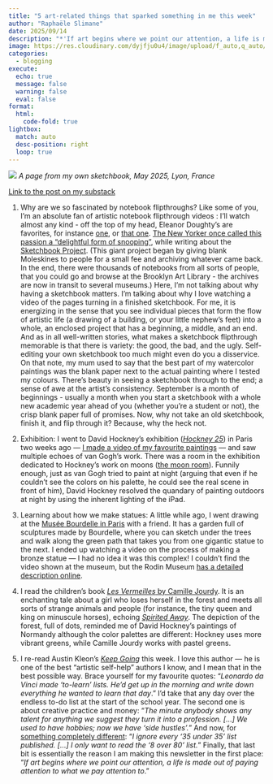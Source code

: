 ```yaml
---
title: "5 art-related things that sparked something in me this week"
author: "Raphaële Slimane"
date: 2025/09/14
description: "*'If art begins where we point our attention, a life is made out of paying attention to what we pay attention to'*"
image: https://res.cloudinary.com/dyjfju0u4/image/upload/f_auto,q_auto/v1757937728/lyon2_kxoyzv.png
categories: 
  - blogging
execute: 
  echo: true
  message: false
  warning: false
  eval: false
format:
  html:
    code-fold: true
lightbox: 
  match: auto
  desc-position: right
  loop: true
---
```


![](https://res.cloudinary.com/dyjfju0u4/image/upload/f_auto,q_auto/v1757937728/lyon2_kxoyzv.png)
*A page from my own sketchbook, May 2025, Lyon, France*

[Link to the post on my substack](https://raphaeleart.substack.com/p/5-art-related-things-that-sparked-1c7)

1. Why are we so fascinated by notebook flipthroughs? Like some of you, I’m an absolute fan of artistic notebook flipthrough videos : I’ll watch almost any kind - off the top of my head, Eleanor Doughty’s are favorites, for instance [one](https://www.youtube.com/watch?v=oz-Jg3yi5Tg), or [that one](https://www.youtube.com/watch?v=V1gLTKalWBA). [The New Yorker once called this passion a “delightful form of snooping”](https://www.newyorker.com/books/page-turner/inside-a-strangers-sketchbook), while writing about the [Sketchbook Project](https://www.instagram.com/thesketchbookproject/). (This giant project began by giving blank Moleskines to people for a small fee and archiving whatever came back. In the end, there were thousands of notebooks from all sorts of people, that you could go and browse at the Brooklyn Art Library - the archives are now in transit to several museums.) Here, I’m not talking about why having a sketchbook matters. I’m talking about why I love watching a video of the pages turning in a finished sketchbook. For me, it is energizing in the sense that you see individual pieces that form the flow of artistic life (a drawing of a building, or your little nephew’s feet) into a whole, an enclosed project that has a beginning, a middle, and an end. And as in all well-written stories, what makes a sketchbook flipthrough memorable is that there is variety: the good, the bad, and the ugly. Self-editing your own sketchbook too much might even do you a disservice. On that note, my mum used to say that the best part of my watercolor paintings was the blank paper next to the actual painting where I tested my colours. There’s beauty in seeing a sketchbook through to the end; a sense of awe at the artist’s consistency. September is a month of beginnings - usually a month when you start a sketchbook with a whole new academic year ahead of you (whether you’re a student or not), the crisp blank paper full of promises. Now, why not take an old sketchbook, finish it, and flip through it? Because, why the heck not.


2. Exhibition: I went to David Hockney’s exhibition (*[Hockney 25](https://www.fondationlouisvuitton.fr/fr/evenements/david-hockney-25)*) in Paris two weeks ago — [I made a video of my favourite paintings](https://www.instagram.com/reel/DNfTpFCIcfR/?igsh=MTd2c3pueXk5MTE2ZQ==) — and saw multiple echoes of van Gogh’s work. There was a room in the exhibition dedicated to Hockney’s work on moons ([the moon room](https://mbarouen.fr/en/expositions/david-hockney-normandism)). Funnily enough, just as van Gogh tried to paint at night (arguing that even if he couldn’t see the colors on his palette, he could see the real scene in front of him), David Hockney resolved the quandary of painting outdoors at night by using the inherent lighting of the iPad.


3. Learning about how we make statues: A little while ago, I went drawing at the [Musée Bourdelle in Paris](https://www.bourdelle.paris.fr/) with a friend. It has a garden full of sculptures made by Bourdelle, where you can sketch under the trees and walk along the green path that takes you from one gigantic statue to the next. I ended up watching a video on the process of making a bronze statue — I had no idea it was this complex! I couldn’t find the video shown at the museum, but the Rodin Museum [has a detailed description online](https://rodinmuseum.org/collection/bronze-casting).



4. I read the children’s book [*Les Vermeilles* by Camille Jourdy](https://actes-sud.fr/catalogue/bande-dessinee/les-vermeilles). It is an enchanting tale about a girl who loses herself in the forest and meets all sorts of strange animals and people (for instance, the tiny queen and king on minuscule horses), echoing [*Spirited Away*](https://en.wikipedia.org/wiki/Spirited_Away). The depiction of the forest, full of dots, reminded me of David Hockney’s paintings of Normandy although the color palettes are different: Hockney uses more vibrant greens, while Camille Jourdy works with pastel greens.
  



5. I re-read Austin Kleon’s [*Keep Going*](https://austinkleon.com/keepgoing/) this week. I love this author — he is one of the best “artistic self-help” authors I know, and I mean that in the best possible way. Brace yourself for my favourite quotes: “*Leonardo da Vinci made ‘to-learn’ lists. He’d get up in the morning and write down everything he wanted to learn that day*.” I’d take that any day over the endless to-do list at the start of the school year. The second one is about creative practice and money: “*The minute anybody shows any talent for anything we suggest they turn it into a profession. […] We used to have hobbies; now we have ‘side hustles’.*” And now, for [something completely different](https://en.wikipedia.org/wiki/And_Now_for_Something_Completely_Different): “*I ignore every ‘35 under 35’ list published. […] I only want to read the ‘8 over 80’ list.*” Finally, that last bit is essentially the reason I am making this newsletter in the first place: “*If art begins where we point our attention, a life is made out of paying attention to what we pay attention to*.”


